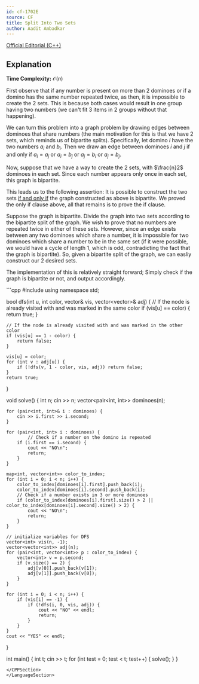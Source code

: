 ```yaml
---
id: cf-1702E
source: CF
title: Split Into Two Sets
author: Aadit Ambadkar
---
```


[Official Editorial (C++)](https://codeforces.com/blog/entry/104763)

## Explanation

**Time Complexity:** $\mathcal{O}(n)$

First observe that if any number is present on more than 2 dominoes or if a domino has the same number repeated twice, as then,
it is impossible to create the 2 sets. This is because both cases would result in one group having two numbers (we can't fit 3 items in 2 groups without
that happening).

We can turn this problem into
a graph problem by drawing edges between dominoes that share numbers (the main motivation for this is that we have 2 sets, which reminds us of bipartite splits). Specifically, let domino $i$ have the two numbers 
$a_i$ and $b_i$. Then we draw an edge between dominoes $i$ and $j$ if and only if $a_i = a_j$ or $a_i = b_j$ or $a_j = b_i$
or $a_j = b_j$.

Now, suppose that we have a way to create the 2 sets, with $\frac{n}2$ dominoes in each set.
Since each number appears only once in each set, this graph is bipartite.

This leads us to the following assertion: It is possible to construct the two sets
[if and only if](https://artofproblemsolving.com/wiki/index.php/Iff) the graph constructed as above is bipartite. We proved
the only if clause above, all that remains is to prove the if clause.

Suppose the graph is bipartite. Divide the graph into two sets according to the bipartite split of the graph. We wish to prove
that no numbers are repeated twice in either of these sets. However, since an edge exists between any two dominoes which share
a number, it is impossible for two dominoes which share a number to be in the same set (if it were possible, we would have a
cycle of length 1, which is odd, contradicting the fact that the graph is bipartite). So, given a bipartite split of the graph,
we can easliy construct our 2 desired sets.

The implementation of this is relatively straight forward; Simply check if the graph is bipartite or not, and output accordingly.

<LanguageSection>
<CPPSection>
```cpp
#include <bits/stdc++.h>
using namespace std;

bool dfs(int u, int color, vector<int>& vis, vector<vector<int>>& adj) {
	// If the node is already visited with and was marked in the same color
	if (vis[u] == color) {
		return true;
	}
    
	// If the node is already visited with and was marked in the other color
	if (vis[u] == 1 - color) {
		return false;
	}
    
	vis[u] = color; 
	for (int v : adj[u]) {
		if (!dfs(v, 1 - color, vis, adj)) return false; 
	}
	return true;
}

void solve() {
	int n; 
	cin >> n;
	vector<pair<int, int>> dominoes(n);
    
	for (pair<int, int>& i : dominoes) {
		cin >> i.first >> i.second;
	}
		
	for (pair<int, int> i : dominoes) {
        	// Check if a number on the domino is repeated
		if (i.first == i.second) {
			cout << "NO\n";
			return;
		}
	}

	map<int, vector<int>> color_to_index;
	for (int i = 0; i < n; i++) {
		color_to_index[dominoes[i].first].push_back(i);
		color_to_index[dominoes[i].second].push_back(i);
		// Check if a number exists in 3 or more dominoes
		if (color_to_index[dominoes[i].first].size() > 2 || color_to_index[dominoes[i].second].size() > 2) {
			cout << "NO\n";
			return;
		}
	}

	// initialize variables for DFS
	vector<int> vis(n, -1);
	vector<vector<int>> adj(n);
	for (pair<int, vector<int>> p : color_to_index) {
		vector<int> v = p.second;
		if (v.size() == 2) {
			adj[v[0]].push_back(v[1]);
			adj[v[1]].push_back(v[0]);
		}
	}
	
	for (int i = 0; i < n; i++) {
		if (vis[i] == -1) {
			if (!dfs(i, 0, vis, adj)) {
				cout << "NO" << endl;
				return;
			}
		}
	}
	cout << "YES" << endl;
}

int main() {
	int t; 
	cin >> t; 
	for (int test = 0; test < t; test++) {
		solve();
	}
}
```
</CPPSection>
</LanguageSection>
